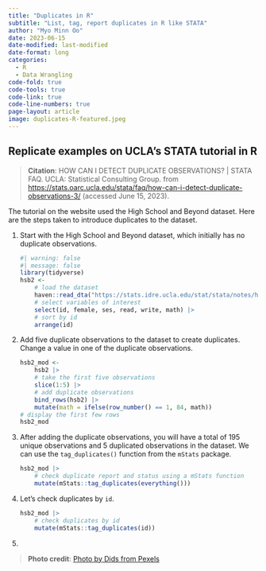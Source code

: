 ```yaml
---
title: "Duplicates in R"
subtitle: "List, tag, report duplicates in R like STATA"
author: "Myo Minn Oo"
date: 2023-06-15
date-modified: last-modified
date-format: long
categories: 
  - R
  - Data Wrangling
code-fold: true
code-tools: true
code-link: true
code-line-numbers: true
page-layout: article
image: duplicates-R-featured.jpeg
---
```


## Replicate examples on UCLA's STATA tutorial in R

> **Citation**: HOW CAN I DETECT DUPLICATE OBSERVATIONS? \| STATA FAQ. UCLA: Statistical Consulting Group. from <https://stats.oarc.ucla.edu/stata/faq/how-can-i-detect-duplicate-observations-3/> (accessed June 15, 2023).

The tutorial on the website used the High School and Beyond dataset. Here are the steps taken to introduce duplicates to the dataset.

1.  Start with the High School and Beyond dataset, which initially has no duplicate observations.

    ```r
    #| warning: false
    #| message: false
    library(tidyverse)
    hsb2 <- 
    	# load the dataset
    	haven::read_dta("https://stats.idre.ucla.edu/stat/stata/notes/hsb2.dta") |>
    	# select variables of interest
    	select(id, female, ses, read, write, math) |> 
    	# sort by id
    	arrange(id)
    ```

2.  Add five duplicate observations to the dataset to create duplicates. Change a value in one of the duplicate observations.

    ```r
    hsb2_mod <- 
    	hsb2 |> 
    	# take the first five observations
    	slice(1:5) |> 
    	# add duplicate observations
    	bind_rows(hsb2) |> 
    	mutate(math = ifelse(row_number() == 1, 84, math))
    # display the first few rows
    hsb2_mod
    ```

3.  After adding the duplicate observations, you will have a total of 195 unique observations and 5 duplicated observations in the dataset. We can use the `tag_duplicates()` function from the `mStats` package.

    ```r
    hsb2_mod |> 
    	# check duplicate report and status using a mStats function
    	mutate(mStats::tag_duplicates(everything()))
    ```

4.  Let's check duplicates by `id`.

    ```r
    hsb2_mod |> 
    	# check duplicates by id
    	mutate(mStats::tag_duplicates(id))
    ```

5.  

> **Photo credit**: [Photo by Dids from Pexels](https://www.pexels.com/photo/mysterious-woman-with-greasepaint-on-face-5782237/)

